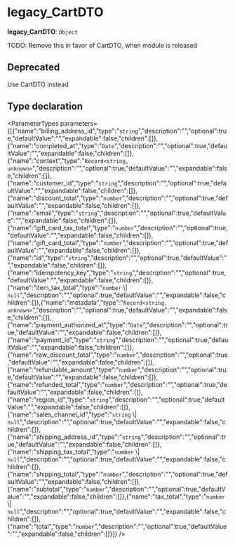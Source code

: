 
# legacy\_CartDTO

 **legacy\_CartDTO**: `Object`

TODO: Remove this in favor of CartDTO, when module is released

## Deprecated

Use CartDTO instead

## Type declaration

<ParameterTypes parameters={[{"name":"billing_address_id","type":"`string`","description":"","optional":true,"defaultValue":"","expandable":false,"children":[]},{"name":"completed_at","type":"`Date`","description":"","optional":true,"defaultValue":"","expandable":false,"children":[]},{"name":"context","type":"`Record<string, unknown>`","description":"","optional":true,"defaultValue":"","expandable":false,"children":[]},{"name":"customer_id","type":"`string`","description":"","optional":true,"defaultValue":"","expandable":false,"children":[]},{"name":"discount_total","type":"`number`","description":"","optional":true,"defaultValue":"","expandable":false,"children":[]},{"name":"email","type":"`string`","description":"","optional":true,"defaultValue":"","expandable":false,"children":[]},{"name":"gift_card_tax_total","type":"`number`","description":"","optional":true,"defaultValue":"","expandable":false,"children":[]},{"name":"gift_card_total","type":"`number`","description":"","optional":true,"defaultValue":"","expandable":false,"children":[]},{"name":"id","type":"`string`","description":"","optional":true,"defaultValue":"","expandable":false,"children":[]},{"name":"idempotency_key","type":"`string`","description":"","optional":true,"defaultValue":"","expandable":false,"children":[]},{"name":"item_tax_total","type":"`number` \\| `null`","description":"","optional":true,"defaultValue":"","expandable":false,"children":[]},{"name":"metadata","type":"`Record<string, unknown>`","description":"","optional":true,"defaultValue":"","expandable":false,"children":[]},{"name":"payment_authorized_at","type":"`Date`","description":"","optional":true,"defaultValue":"","expandable":false,"children":[]},{"name":"payment_id","type":"`string`","description":"","optional":true,"defaultValue":"","expandable":false,"children":[]},{"name":"raw_discount_total","type":"`number`","description":"","optional":true,"defaultValue":"","expandable":false,"children":[]},{"name":"refundable_amount","type":"`number`","description":"","optional":true,"defaultValue":"","expandable":false,"children":[]},{"name":"refunded_total","type":"`number`","description":"","optional":true,"defaultValue":"","expandable":false,"children":[]},{"name":"region_id","type":"`string`","description":"","optional":true,"defaultValue":"","expandable":false,"children":[]},{"name":"sales_channel_id","type":"`string` \\| `null`","description":"","optional":true,"defaultValue":"","expandable":false,"children":[]},{"name":"shipping_address_id","type":"`string`","description":"","optional":true,"defaultValue":"","expandable":false,"children":[]},{"name":"shipping_tax_total","type":"`number` \\| `null`","description":"","optional":true,"defaultValue":"","expandable":false,"children":[]},{"name":"shipping_total","type":"`number`","description":"","optional":true,"defaultValue":"","expandable":false,"children":[]},{"name":"subtotal","type":"`number`","description":"","optional":true,"defaultValue":"","expandable":false,"children":[]},{"name":"tax_total","type":"`number` \\| `null`","description":"","optional":true,"defaultValue":"","expandable":false,"children":[]},{"name":"total","type":"`number`","description":"","optional":true,"defaultValue":"","expandable":false,"children":[]}]} />
